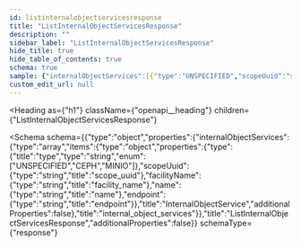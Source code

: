 ```yaml
---
id: listinternalobjectservicesresponse
title: "ListInternalObjectServicesResponse"
description: ""
sidebar_label: "ListInternalObjectServicesResponse"
hide_title: true
hide_table_of_contents: true
schema: true
sample: {"internalObjectServices":[{"type":"UNSPECIFIED","scopeUuid":"string","facilityName":"string","name":"string","endpoint":"string"}]}
custom_edit_url: null
---
```



<Heading
  as={"h1"}
  className={"openapi__heading"}
  children={"ListInternalObjectServicesResponse"}
>
</Heading>





<Schema
  schema={{"type":"object","properties":{"internalObjectServices":{"type":"array","items":{"type":"object","properties":{"type":{"title":"type","type":"string","enum":["UNSPECIFIED","CEPH","MINIO"]},"scopeUuid":{"type":"string","title":"scope_uuid"},"facilityName":{"type":"string","title":"facility_name"},"name":{"type":"string","title":"name"},"endpoint":{"type":"string","title":"endpoint"}},"title":"InternalObjectService","additionalProperties":false},"title":"internal_object_services"}},"title":"ListInternalObjectServicesResponse","additionalProperties":false}}
  schemaType={"response"}
>
  
</Schema>
            